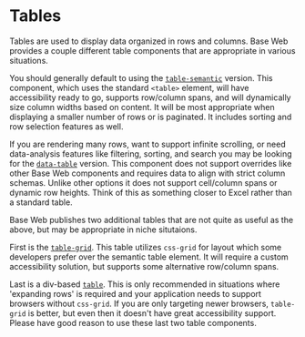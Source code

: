 <!--
Copyright (c) Uber Technologies, Inc.

This source code is licensed under the MIT license found in the
LICENSE file in the root directory of this source tree.
-->




# Tables

Tables are used to display data organized in rows and columns. Base Web provides a couple different
table components that are appropriate in various situations.

You should generally default to using the [`table-semantic`](/components/table-semantic) version. This
component, which uses the standard `<table>` element, will have accessibility ready to go, supports
row/column spans, and will dynamically size column widths based on content. It will be most appropriate
when displaying a smaller number of rows or is paginated. It includes sorting and row selection features
as well.

<Example title="Table Semantic" path="table-semantic/basic.tsx">
  <TableSemantic />
</Example>

If you are rendering many rows, want to support infinite scrolling, or need data-analysis features like
filtering, sorting, and search you may be looking for the [`data-table`](/components/data-table) version.
This component does not support overrides like other Base Web components and requires data to align with
strict column schemas. Unlike other options it does not support cell/column spans or dynamic row heights.
Think of this as something closer to Excel rather than a standard table.

<Example title="Data Table" path="data-table/batch-action.tsx">
  <DataTable />
</Example>

Base Web publishes two additional tables that are not quite as useful as the above, but may be appropriate
in niche situtaions.

First is the [`table-grid`](/components/table-grid). This table utilizes `css-grid`
for layout which some developers prefer over the semantic table element. It will require a custom
accessibility solution, but supports some alternative row/column spans.

<Example title="Table Grid" path="table-grid/cell-span.tsx">
  <TableGrid />
</Example>

Last is a div-based [`table`](/components/table). This is only recommended in situations where 'expanding
rows' is required and your application needs to support browsers without `css-grid`. If you are only
targeting newer browsers, `table-grid` is better, but even then it doesn't have great accessibility support.
Please have good reason to use these last two table components.

<Example title="Table" path="table/basic.tsx">
  <Table />
</Example>
